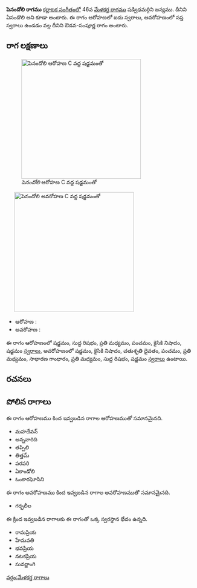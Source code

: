 {{Infobox ragam
	| name          	= పెనందోలి
	| synonym	    	= ఏసందొలి
	| mela          	= 
	| chakra        	= 
	| janaka        	= 
	| type          	= ఔడవ-సంపూర్ణ
	| arohanam      	= {{svaraC|S|R1|M2|P|N2|S'}} 
	| avarohanam    	= {{svaraC|S'|N2|D2|P|M2|G2|M2|R1|S}}
	| jeeva         	=
	| chhaya        	=
	| nyasa         	=
	| vishesha      	= 
	| equivalent  		= 
}}
{{కర్ణాటక సంగీత రాగాలు}}
'''పెనందోలి రాగము''' [[కర్ణాటక సంగీతం]]లో 46వ [[మేళకర్త రాగము]]  షడ్విధమర్గిని జన్యము. దీనిని ఏసందొలి అని కూడా అంటారు. ఈ రాగం ఆరోహణలో ఐదు స్వరాలు, అవరోహణంలో సప్త స్వరాలు ఉండడం వల్ల దీనిని ఔడవ-సంపూర్ణ రాగం అంటారు.


==రాగ లక్షణాలు==
[[Image:penandoli_ar_kb2wiki.png|thumb|right|316px|''పెనందోలి'' ఆరోహణ C వద్ద షడ్జమంతో]]
	[[Image:penandoli_av_kb2wiki.png|thumb|right|316px|''పెనందోలి'' అవరోహణ C వద్ద షడ్జమంతో]]

* ఆరోహణ : {{svaraC|S|R1|M2|P|N2|S'}} 
* అవరోహణ : {{svaraC|S'|N2|D2|P|M2|G2|M2|R1|S}}

ఈ రాగం ఆరోహణంలో షడ్జమం, సుద్ద  రిషభం, ప్రతి మధ్యమం, పంచమం, కైసికి నిషాదం, షడ్జమం [[స్వరాలు]], అవరోహణంలో షడ్జమం, కైసికి నిషాదం, చతుశృతి దైవతం, పంచమం, ప్రతి మధ్యమం, సాధారణ  గాంధారం, ప్రతి మధ్యమం, సుద్ద  రిషభం, షడ్జమం [[స్వరాలు]] ఉంటాయి.

==రచనలు==



==పోలిన రాగాలు==
ఈ రాగం ఆరోహణము కింద ఇవ్వబడిన రాగాల ఆరోహణముతో సమానమైనది.
* మహదేవన్
* అన్నవారిది
* తప్పిలి
* తిత్తమ్
* పరపరి
* ఏకాండోలి
* ఓంకారఘోసిని

ఈ రాగం అవరోహణము కింద ఇవ్వబడిన రాగాల అవరోహణముతో సమానమైనది.
* గర్భలీల

ఈ క్రింద ఇవ్వబడిన రాగాలకు ఈ రాగంతో ఒక్క స్వరస్థాన భేదం ఉన్నది.
* రామప్రియ
* హేమవతి
* భవప్రియ
* నటకప్రియ
* సువర్ణాంగి



[[వర్గం:మేళకర్త రాగాలు]]